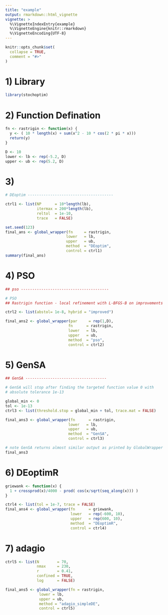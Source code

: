 ```yaml
---
title: "example"
output: rmarkdown::html_vignette
vignette: >
  %\VignetteIndexEntry{example}
  %\VignetteEngine{knitr::rmarkdown}
  %\VignetteEncoding{UTF-8}
---
```


```r
knitr::opts_chunk$set(
  collapse = TRUE,
  comment = "#>"
)
```

# 1) Library
```r
library(stochoptim)
```


# 2) Function Defination
```r
fn <- rastrigin <- function(x) {
  y <- ( 10 * length(x) + sum(x^2 - 10 * cos(2 * pi * x)))
  return(y)
}

D <- 10
lower <- lb <- rep(-5.2, D)
upper <- ub <- rep(5.2, D)
```

# 3) 
```r
# DEoptim --------------------------------------

ctrl1 <- list(NP      = 10*length(lb),
              itermax = 200*length(lb),
              reltol  = 1e-10,
              trace   = FALSE)

set.seed(123)
final_ans <- global_wrapper(fn     = rastrigin,
                           lower   = lb,
                           upper   = ub,
                           method  = "DEoptim",
                           control = ctrl1)
summary(final_ans)
```

# 4) PSO
```r
## pso ---------------------------------------

# PSO
## Rastrigin function - local refinement with L-BFGS-B on improvements

ctrl2 <- list(abstol= 1e-8, hybrid = "improved")

final_ans2 <- global_wrapper(par     = rep(1,D),
                            fn      = rastrigin,
                            lower   = lb,
                            upper   = ub,
                            method  = "pso",
                            control = ctrl2)
```

# 5) GenSA
```r
## GenSA ------------------------------------

# GenSA will stop after finding the targeted function value 0 with
# absolute tolerance 1e-13

global_min <- 0
tol <- 1e-13
ctrl3 <- list(threshold.stop = global_min + tol, trace.mat = FALSE)

final_ans3 <- global_wrapper(fn      = rastrigin,
                            lower   = lb,
                            upper   = ub,
                            method  = "GenSA",
                            control = ctrl3)

# note GenSA returns almost similar output as printed by GlobalWrapper
final_ans3
```

# 6) DEoptimR

```r
griewank <- function(x) {
  1 + crossprod(x)/4000 - prod( cos(x/sqrt(seq_along(x))) )
}

ctrl4 <- list(tol = 1e-7, trace = FALSE)
final_ans4 <- global_wrapper(fn      = griewank,
                             lower   = rep(-600, 10),
                             upper   = rep(600, 10),
                             method  = "DEoptimR",
                             control = ctrl4)
```

# 7) adagio

```r
ctrl5 <- list(N        = 70, 
              nmax     = 230,
              r        = 0.41, 
              confined = TRUE, 
              log      = FALSE)

final_ans5 <- global_wrapper(fn = rastrigin, 
               lower = lb, 
               upper = ub, 
               method = "adagio_simpleDE", 
               control = ctrl5)
```
